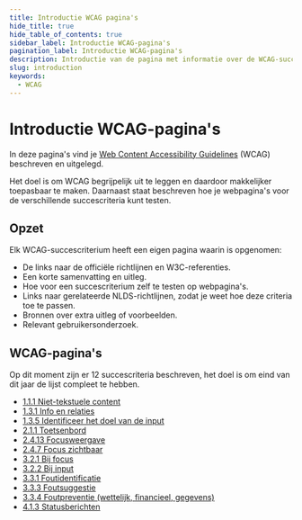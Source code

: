 ```yaml
---
title: Introductie WCAG pagina's
hide_title: true
hide_table_of_contents: true
sidebar_label: Introductie WCAG-pagina's
pagination_label: Introductie WCAG-pagina's
description: Introductie van de pagina met informatie over de WCAG-succescriteria.
slug: introduction
keywords:
  - WCAG
---
```



# Introductie WCAG-pagina's

In deze pagina's vind je [<span lang="en">Web Content Accessibility Guidelines</span>](https://www.w3.org/Translations/WCAG21-nl/) (WCAG) beschreven en uitgelegd.

Het doel is om WCAG begrijpelijk uit te leggen en daardoor makkelijker toepasbaar te maken. Daarnaast staat beschreven hoe je webpagina's voor de verschillende succescriteria kunt testen.

## Opzet

Elk WCAG-succescriterium heeft een eigen pagina waarin is opgenomen:

- De links naar de officiële richtlijnen en W3C-referenties.
- Een korte samenvatting en uitleg.
- Hoe voor een succescriterium zelf te testen op webpagina's.
- Links naar gerelateerde NLDS-richtlijnen, zodat je weet hoe deze criteria toe te passen.
- Bronnen over extra uitleg of voorbeelden.
- Relevant gebruikersonderzoek.

## WCAG-pagina's

Op dit moment zijn er 12 succescriteria beschreven, het doel is om eind van dit jaar de lijst compleet te hebben.

- [1.1.1 Niet-tekstuele content](/wcag/1.1.1.mdx)
- [1.3.1 Info en relaties](/wcag/1.3.1.mdx)
- [1.3.5 Identificeer het doel van de input](/wcag/1.3.5.mdx)
- [2.1.1 Toetsenbord](/wcag/2.1.1.mdx)
- [2.4.13 Focusweergave](/wcag/2.4.13.mdx)
- [2.4.7 Focus zichtbaar](/wcag/2.4.7.mdx)
- [3.2.1 Bij focus](/wcag/3.2.1.mdx)
- [3.2.2 Bij input](/wcag/3.2.2.mdx)
- [3.3.1 Foutidentificatie](/wcag/3.3.1.mdx)
- [3.3.3 Foutsuggestie](/wcag/3.3.3.mdx)
- [3.3.4 Foutpreventie (wettelijk, financieel, gegevens)](/wcag/3.3.4.mdx)
- [4.1.3 Statusberichten](/wcag/4.1.3.mdx)

<FormFooterInfo />
